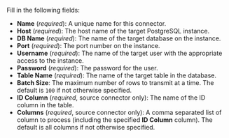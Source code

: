 Fill in the following fields:

- **Name** (_required_): A unique name for this connector.
- **Host** (_required_): The host name of the target PostgreSQL instance.
- **DB Name** (_required_): The name of the target database on the instance.
- **Port** (_required_): The port number on the instance.
- **Username** (_required_): The name of the target user with the appropriate access to the instance.
- **Password** (_required_): The password for the user.
- **Table Name** (_required_): The name of the target table in the database.
- **Batch Size**: The maximum number of rows to transmit at a time. The default is `100` if not otherwise specified.
- **ID Column** (_required_, source connector only): The name of the ID column in the table.
- **Columns** (_required_, source connector only): A comma separated list of column to process (including the specified **ID Column** column). The default is all columns if not otherwise specified. 